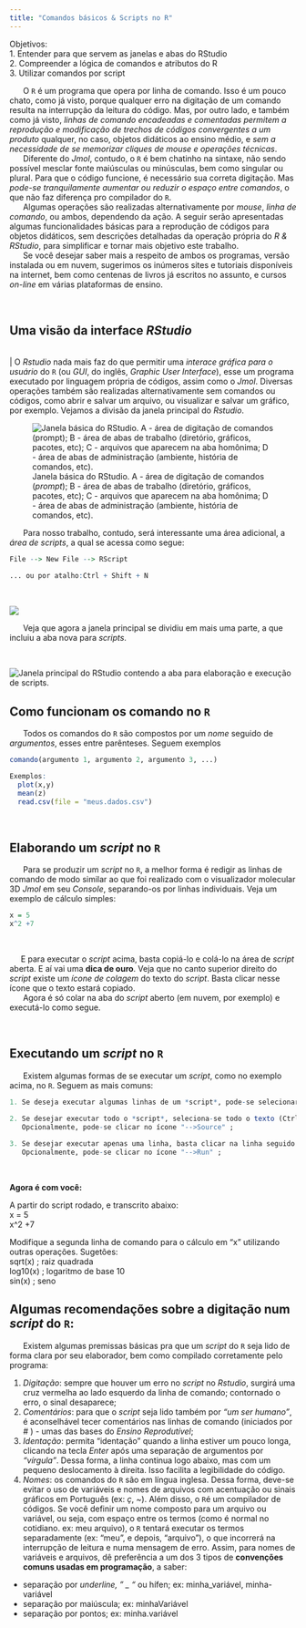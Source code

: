 ```yaml
---
title: "Comandos básicos & Scripts no R"
---
```


<div class = "reminder-objetivos">
Objetivos:\
  1. Entender para que servem as janelas e abas do RStudio\
  2. Compreender a lógica de comandos e atributos do R\
  3. Utilizar comandos por script
  
</div>



|       O `R` é um programa que opera por linha de comando. Isso é um pouco chato, como já visto, porque qualquer erro na digitação de um comando resulta na interrupção da leitura do código. Mas, por outro lado, e também como já visto, *linhas de comando encadeadas e comentadas permitem a reprodução e modificação de trechos de códigos convergentes a um produto* qualquer, no caso, objetos didáticos ao ensino médio, e *sem a necessidade de se memorizar cliques de mouse e operações técnicas*.

|       Diferente do *Jmol*, contudo, o `R` é bem chatinho na sintaxe, não sendo possível mesclar fonte maiúsculas ou minúsculas, bem como singular ou plural. Para que o código funcione, é necessário sua correta digitação. Mas *pode-se tranquilamente aumentar ou reduzir o espaço entre comandos*, o que não faz diferença pro compilador do `R`.

|       Algumas operações são realizadas alternativamente por *mouse*, *linha de comando*, ou ambos, dependendo da ação. A seguir serão apresentadas algumas funcionalidades básicas para a reprodução de códigos para objetos didáticos, sem descrições detalhadas da operação própria do *R & RStudio*, para simplificar e tornar mais objetivo este trabalho. 

|       Se você desejar saber mais a respeito de ambos os programas, versão instalada ou em nuvem, sugerimos os inúmeros sites e tutoriais disponíveis na internet, bem como centenas de livros já escritos no assunto, e cursos *on-line* em várias plataformas de ensino.

\

## Uma visão da interface *RStudio* 

\
    | O *Rstudio* nada mais faz do que permitir uma *interace gráfica para o usuário* do `R` (ou *GUI*, do inglês, *Graphic User Interface*), esse um programa executado por linguagem própria de códigos, assim como o *Jmol*.  Diversas operações também são realizadas alternativamente sem comandos ou códigos, como abrir e salvar um arquivo, ou visualizar e salvar um gráfico, por exemplo. Vejamos a divisão da janela principal do *Rstudio*.

![Janela básica do RStudio. A - área de digitação de comandos (*prompt*); B - área de abas de trabalho (diretório, gráficos, pacotes, etc); C - arquivos que aparecem na aba homônima; D - área de abas de administração (ambiente, história de comandos, etc).](rstudioWindows2.png)

|       Para nosso trabalho, contudo, será interessante uma área adicional, a *área de scripts*, a qual se acessa como segue:



```r
File --> New File --> RScript

... ou por atalho:Ctrl + Shift + N

```

\

![](rstudioScript.png)
\

|       Veja que agora a janela principal se dividiu em mais uma parte, a que incluiu a aba nova para *scripts*.
\

![Janela principal do *RStudio* contendo a aba para elaboração e execução de *scripts*.](rstudioScriptAberta.png)
\


## Como funcionam os comando no `R`

|       Todos os comandos do `R` são compostos por um *nome* seguido de *argumentos*, esses entre parênteses. Seguem exemplos

```r
comando(argumento 1, argumento 2, argumento 3, ...)

Exemplos:
  plot(x,y)
  mean(z)
  read.csv(file = "meus.dados.csv")
```
\


## Elaborando um *script* no `R`

|       Para se produzir um *script* no `R`, a melhor forma é redigir as linhas de comando de modo similar ao que foi realizado com o visualizador molecular 3D *Jmol* em seu *Console*, separando-os por linhas individuais. Veja um exemplo de cálculo simples:

```r
x = 5
x^2 +7
```
\

|      E para executar o *script* acima, basta copiá-lo e colá-lo na área de *script* aberta. E aí vai uma **dica de ouro**. Veja que no canto superior direito do *script* existe um *ícone de colagem* do texto do *script*. Basta clicar nesse ícone que o texto estará copiado.

|       Agora é só colar na aba do *script* aberto (em nuvem, por exemplo) e executá-lo como segue.

\

## Executando um *script* no `R`

|       Existem algumas formas de se executar um *script*, como no exemplo acima, no `R`. Seguem as mais comuns:

```r
1. Se deseja executar algumas linhas de um *script*, pode-se selecionar as linhas e clicar Ctrl + Enter ;

2. Se desejar executar todo o *script*, seleciona-se todo o texto (Ctrl + A) seguido da ação acima, Ctrl + Enter ;
   Opcionalmente, pode-se clicar no ícone "-->Source" ;
   
3. Se desejar executar apenas uma linha, basta clicar na linha seguido de Ctrl + Enter ;
   Opcionalmente, pode-se clicar no ícone "-->Run" ;

```

\

<div class="reminder-markdown">

**Agora é com você:**

  A partir do script rodado, e transcrito abaixo:\
x = 5 \
x^2 +7 \

Modifique a segunda linha de comando para o cálculo em "x" utilizando outras operações. Sugetões: \
  sqrt(x)  ; raiz quadrada \
  log10(x) ; logaritmo de base 10 \
  sin(x)   ; seno 

</div>


## Algumas recomendações sobre a digitação num *script* do `R`:

|       Existem algumas premissas básicas pra que um *script* do `R` seja lido de forma clara por seu elaborador, bem como compilado corretamente pelo programa:

1.  *Digitação*: sempre que houver um erro no *script* no *Rstudio*, surgirá uma cruz vermelha ao lado esquerdo da linha de comando; contornado o erro, o sinal desaparece;
2.  *Comentários*: para que o *script* seja lido também por *"um ser humano"*, é aconselhável tecer comentários nas linhas de comando (iniciados por *\#* ) - umas das bases do *Ensino Reprodutível*;
3.  *Identação*: permita "identação" quando a linha estiver um pouco longa, clicando na tecla *Enter* após uma separação de argumentos por *"vírgula"*. Dessa forma, a linha continua logo abaixo, mas com um pequeno deslocamento à direita. Isso facilita a legibilidade do código.
4.  *Nomes*: os comandos do `R` são em língua inglesa. Dessa forma, deve-se evitar o uso de variáveis e nomes de arquivos com acentuação ou sinais gráficos em Português (ex: *ç*, *~*). Além disso, o `R`é um compilador de códigos. Se você definir um nome composto para um arquivo ou variável, ou seja, com espaço entre os termos (como é normal no cotidiano. ex: meu arquivo), o `R` tentará executar os termos separadamente (ex: "meu", e depois, "arquivo"), o que incorrerá na interrupção de leitura e numa mensagem de erro. Assim, para nomes de variáveis e arquivos, dê preferência a um dos 3 tipos de **convenções comuns usadas em programação**, a saber:

* separação por *underline, " \_ "* ou hífen; ex: minha_variável, minha-variável
* separação por maiúscula; ex: minhaVariável
* separação por pontos; ex: minha.variável


